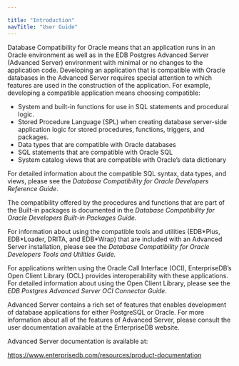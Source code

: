 ---

title: "Introduction"
navTitle: "User Guide"
---

<div id="introduction" class="registered_link"></div>

Database Compatibility for Oracle means that an application runs in an Oracle environment as well as in the EDB Postgres Advanced Server (Advanced Server) environment with minimal or no changes to the application code. Developing an application that is compatible with Oracle databases in the Advanced Server requires special attention to which features are used in the construction of the application. For example, developing a compatible application means choosing compatible:

- System and built-in functions for use in SQL statements and procedural logic.
- Stored Procedure Language (SPL) when creating database server-side application logic for stored procedures, functions, triggers, and packages.
- Data types that are compatible with Oracle databases
- SQL statements that are compatible with Oracle SQL
- System catalog views that are compatible with Oracle’s data dictionary

For detailed information about the compatible SQL syntax, data types, and views, please see the *Database Compatibility for Oracle Developers Reference Guide*.

The compatibility offered by the procedures and functions that are part of the Built-in packages is documented in the *Database Compatibility for Oracle Developers Built-in Packages Guide.*

For information about using the compatible tools and utilities (EDB\*Plus, EDB\*Loader, DRITA, and EDB*Wrap) that are included with an Advanced Server installation, please see the *Database Compatibility for Oracle Developers Tools and Utilities Guide.*

For applications written using the Oracle Call Interface (OCI), EnterpriseDB’s Open Client Library (OCL) provides interoperability with these applications. For detailed information about using the Open Client Library, please see the *EDB Postgres Advanced Server OCI Connector Guide*.

Advanced Server contains a rich set of features that enables development of database applications for either PostgreSQL or Oracle. For more information about all of the features of Advanced Server, please consult the user documentation available at the EnterpriseDB website.

Advanced Server documentation is available at:

https://www.enterprisedb.com/resources/product-documentation